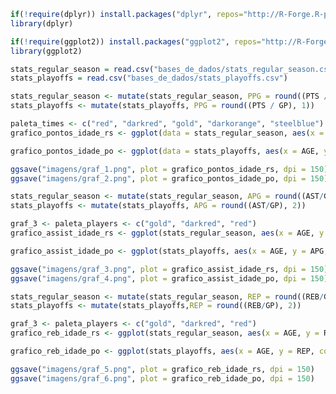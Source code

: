 
```{r message=FALSE, warning=FALSE}
if(!require(dplyr)) install.packages("dplyr", repos="http://R-Forge.R-project.org", dependencies = TRUE)
library(dplyr)

if(!require(ggplot2)) install.packages("ggplot2", repos="http://R-Forge.R-project.org", dependencies = TRUE)
library(ggplot2)
```

```{r message=FALSE, warning=FALSE}
stats_regular_season = read.csv("bases_de_dados/stats_regular_season.csv")
stats_playoffs = read.csv("bases_de_dados/stats_playoffs.csv")
```

```{r fig.align='center', fig.width=15, fig.height=5,message=FALSE, warning=FALSE}
stats_regular_season <- mutate(stats_regular_season, PPG = round((PTS / GP), 1))
stats_playoffs <- mutate(stats_playoffs, PPG = round((PTS / GP), 1))

paleta_times <- c("red", "darkred", "gold", "darkorange", "steelblue")
grafico_pontos_idade_rs <- ggplot(data = stats_regular_season, aes(x = AGE, y = PPG, color = TEAM)) + geom_point(size = 3) + facet_wrap(~PLAYER, ncol = 3) + theme_linedraw() + xlim(18, 40) + ylim(0, 40) + scale_color_manual(values = paleta_times) + labs(title = "Média de Pts Por Jogo (RS)",x = "Idade Dos Jogadores", y = "Média de Pontos Por Partida", colour = "Equipe") + geom_hline(yintercept=30, linetype="dashed", color = "black", size = 1) + theme(plot.title = element_text(hjust = 0.5, size = 15))

grafico_pontos_idade_po <- ggplot(data = stats_playoffs, aes(x = AGE, y = PPG, color = TEAM)) + geom_point(size = 3) + facet_wrap(~PLAYER, ncol = 3) + theme_linedraw() + xlim(18, 40) + ylim(0, 40) + scale_color_manual(values = paleta_times) + labs(title = "Média de Pts Por Jogo (PO)",x = "Idade Dos Jogadores", y = "Média de Pontos Por Partida", colour = "Equipe") + geom_hline(yintercept=30, linetype="dashed", color = "black", size = 1) + theme(plot.title = element_text(hjust = 0.5, size = 15))

ggsave("imagens/graf_1.png", plot = grafico_pontos_idade_rs, dpi = 150)
ggsave("imagens/graf_2.png", plot = grafico_pontos_idade_po, dpi = 150)
```

```{r fig.align='center', fig.width=15, fig.height=5,message=FALSE, warning=FALSE}
stats_regular_season <- mutate(stats_regular_season, APG = round((AST/GP), 2))
stats_playoffs <- mutate(stats_playoffs, APG = round((AST/GP), 2))

graf_3 <- paleta_players <- c("gold", "darkred", "red")
grafico_assist_idade_rs <- ggplot(stats_regular_season, aes(x = AGE, y = APG, color = PLAYER)) + geom_line(size = 1, alpha = 0.6) + theme_minimal() + xlim(18, 40) + ylim(0, 12) + scale_color_manual(values = paleta_players) + labs(title = "Média de Assitências Por Jogo (RS)",x = "Idade Dos Jogadores", y = "Média de Assistências Por Partida", colour = "Jogador") + geom_hline(yintercept=7, linetype="dashed", color = "black", size = 1) + theme(plot.title = element_text(hjust = 0.5, size = 15))

grafico_assist_idade_po <- ggplot(stats_playoffs, aes(x = AGE, y = APG, color = PLAYER)) + geom_line(size = 1, alpha = 0.6) + theme_minimal() + xlim(18, 40) + ylim(0, 12) + scale_color_manual(values = paleta_players) + labs(title = "Média de Assitências Por Jogo (PO)",x = "Idade Dos Jogadores", y = "Média de Assistências Por Partida", colour = "Jogador") + geom_hline(yintercept=7, linetype="dashed", color = "black", size = 1) + theme(plot.title = element_text(hjust = 0.5, size = 15))

ggsave("imagens/graf_3.png", plot = grafico_assist_idade_rs, dpi = 150)
ggsave("imagens/graf_4.png", plot = grafico_assist_idade_po, dpi = 150)
```

```{r fig.align='center', fig.width=15, fig.height=5,message=FALSE, warning=FALSE}
stats_regular_season <- mutate(stats_regular_season, REP = round((REB/GP), 2))
stats_playoffs <- mutate(stats_playoffs,REP = round((REB/GP), 2))

graf_3 <- paleta_players <- c("gold", "darkred", "red")
grafico_reb_idade_rs <- ggplot(stats_regular_season, aes(x = AGE, y = REP, color = PLAYER)) + geom_line(size = 1, alpha = 0.6) + theme_minimal() + xlim(18, 40) + ylim(0, 12) + scale_color_manual(values = paleta_players) + labs(title = "Média de Rebotes Por Jogo (RS)",x = "Idade Dos Jogadores", y = "Média de Assistências Por Partida", colour = "Jogador") + geom_hline(yintercept=7, linetype="dashed", color = "black", size = 1) + theme(plot.title = element_text(hjust = 0.5, size = 15))

grafico_reb_idade_po <- ggplot(stats_playoffs, aes(x = AGE, y = REP, color = PLAYER)) + geom_line(size = 1, alpha = 0.6) + theme_minimal() + xlim(18, 40) + ylim(0, 12) + scale_color_manual(values = paleta_players) + labs(title = "Média de Rebotes Por Jogo (PO)",x = "Idade Dos Jogadores", y = "Média de Assistências Por Partida", colour = "Jogador") + geom_hline(yintercept=7, linetype="dashed", color = "black", size = 1) + theme(plot.title = element_text(hjust = 0.5, size = 15))

ggsave("imagens/graf_5.png", plot = grafico_reb_idade_rs, dpi = 150)
ggsave("imagens/graf_6.png", plot = grafico_reb_idade_po, dpi = 150)
```

